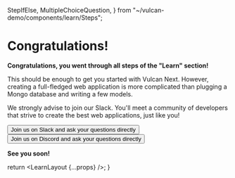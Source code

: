   StepIfElse,
  MultipleChoiceQuestion,
} from "~/vulcan-demo/components/learn/Steps";

# Congratulations!

**Congratulations, you went through all steps of the "Learn" section!**

This should be enough to get you started with Vulcan Next.
However, creating a full-fledged web application is more complicated than plugging
a Mongo database and writing a few models.

We strongly advise to join our Slack. You'll meet a community of developers
that strive to create the best web applications, just like you!

<div>
  <Button
    sx={{ my: 1 }}
    color="secondary"
    variant="contained"
    href="http://slack.vulcanjs.org"
    target="_blank"
    rel="noreferrer"
  >
    Join us on Slack and ask your questions directly
  </Button>
</div>

<div>
  <Button
    sx={{ my: 1 }}
    color="secondary"
    variant="contained"
    href="https://discord.gg/4dqeKSNv"
    target="_blank"
    rel="noreferrer"
  >
    Join us on Discord and ask your questions directly
  </Button>
</div>

**See you soon!**

  return <LearnLayout {...props} />;
}
